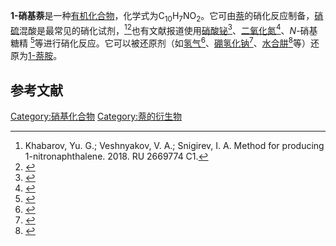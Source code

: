 {{Chembox
| ImageFile = 1-nitronaphthalene 200.svg
| ImageSize = 120 px
| ImageAlt = 
| IUPACName = 
| OtherNames = α-硝基萘
|Section1={{Chembox Identifiers
| CASNo = 86-57-7
| CASNo_Ref = {{cascite|correct|CAS}}
| Beilstein = 1867714
| ChEBI = 34104
| ChEMBL = 165373
| ChemSpiderID = 6588
| DTXSID = DTXSID7020978
| EINECS = 201-684-5
| KEGG = C14040
| PubChem = 6849
| UNNumber = 2538
| UNII = A51NP1DL2T
| StdInChI=1S/C10H7NO2/c12-11(13)10-7-3-5-8-4-1-2-6-9(8)10/h1-7H
| StdInChIKey = RJKGJBPXVHTNJL-UHFFFAOYSA-N
| SMILES = C1=CC=C2C(=C1)C=CC=C2[N+](=O)[O-]
 }}
|Section2={{Chembox Properties
| C=10|H=7|N=1|O=2
| Appearance = 浅黄色固体
| Density = 1.332 g·cm<sup>−3</sup><ref>"Hazardous Substances Data Bank" data were obtained from the National Library of Medicine (US). Retrieved from SciFinder. [2020-12-28].</ref>
| MeltingPt = {{convert|59|C|K}}<ref>Badgujar, D. M.; Talwar, M. B.; Asthana, S. N.; Mahulikar, P. P. Environmentally benign synthesis of aromatic nitro compounds using silica supported inorganic nitrates. ''Journal of Scientific & Industrial Research'', 2007. 66 (3): 250-251. ISSN: 0022-4456.</ref>
| Solubility = 0.0035 g（25 °C）<ref>Calculated using Advanced Chemistry Development (ACD/Labs) Software V11.02 (© 1994-2020 ACD/Labs). Retrieved from SciFinder. [2020-12-28].</ref> }}
|Section3={{Chembox Hazards
| GHSPictograms = {{GHS02}}{{GHS06}}{{GHS07}}{{GHS08}}{{GHS09}}
| GHSSignalWord = 危险
| HPhrases = {{H-phrases|228|301|315|319|335|351|411}}
| PPhrases = {{P-phrases|201|202|210|240|241|261|264|270|271|273|280|281|301+310|302+352|304+340|305+351+338|308+313|312|321|330|332+313|337+313|362|370+378|391|403+233|405|501}}
| MainHazards = 
| FlashPt = 
| AutoignitionPt = }}
}}
'''1-硝基萘'''是一种[[有机化合物|有机化合物]]，化学式为C<sub>10</sub>H<sub>7</sub>NO<sub>2</sub>。它可由[[萘|萘]]的硝化反应制备，[[硝酸|硝]][[硫酸|硫]]混酸是最常见的硝化试剂，<ref>Khabarov, Yu. G.; Veshnyakov, V. A.; Snigirev, I. A. Method for producing 1-nitronaphthalene. 2018. RU 2669774 C1.</ref><ref>{{cite book|location=Weinheim, Germany|language=en|isbn=9783527306732|publisher=Wiley-VCH Verlag GmbH & Co. KGaA|date=2000-06-15|url=http://doi.wiley.com/10.1002/14356007.a17_009|title=Naphthalene Derivatives|accessdate=2020-12-28|editor= Wiley-VCH Verlag GmbH & Co. KGaA|author=Gerald Booth|doi=10.1002/14356007.a17_009}}</ref>也有文献报道使用[[硝酸铋|硝酸铋]]<ref>{{cite journal|journal=Tetrahedron Letters|volume=41|issue=42|language=en|date=2000-10|pages=8017–8020|doi=10.1016/S0040-4039(00)01397-6|url=https://linkinghub.elsevier.com/retrieve/pii/S0040403900013976|title=Surface-mediated highly efficient regioselective nitration of aromatic compounds by bismuth nitrate|accessdate=2020-12-28|author=Susanta Samajdar, Frederick F Becker, Bimal K Banik|archive-date=2018-06-27|archive-url=https://web.archive.org/web/20180627230654/https://linkinghub.elsevier.com/retrieve/pii/S0040403900013976|dead-url=no}}</ref>、[[二氧化氮|二氧化氮]]<ref>{{cite journal|journal=Research on Chemical Intermediates|volume=41|issue=11|language=en|issn=0922-6168|date=2015-11|pages=8307–8315|doi=10.1007/s11164-014-1893-1|url=http://link.springer.com/10.1007/s11164-014-1893-1|title=A simple approach for preparation of dinitronaphthalene compounds from the nitration reaction of 1-nitronaphthalene with NO2 as nitration reagent|accessdate=2020-12-28|author=Kuiyi You, Zhongcang Zhou, Jian Jian, Renjie Deng, Pingle Liu, Qiuhong Ai, He’an Luo}}</ref>、''N''-硝基糖精<!-- CAS 80283-99-4 --><ref>{{cite journal|journal=Nature Communications|volume=10|issue=1|language=en|issn=2041-1723|date=2019-12|doi=10.1038/s41467-019-11419-y|url=http://www.nature.com/articles/s41467-019-11419-y|title=Facile access to nitroarenes and nitroheteroarenes using N-nitrosaccharin|accessdate=2020-12-28|author=Roxan Calvo, Kun Zhang, Alessandro Passera, Dmitry Katayev|pmid=31363083|pmc=PMC6667458|archive-date=2019-11-15|archive-url=https://web.archive.org/web/20191115090000/https://www.nature.com/articles/s41467-019-11419-y|dead-url=no}}</ref>等进行硝化反应。它可以被还原剂（如[[氢气|氢气]]<ref>{{cite journal|journal=Molecular Catalysis|volume=494|language=en|date=2020-10|pages=111151|doi=10.1016/j.mcat.2020.111151|url=https://linkinghub.elsevier.com/retrieve/pii/S2468823120304144|title=PtNi/C bimetallic nanocatalyst with high catalytic performance and stability for 1-nitronaphthalene hydorgenation to 1-naphthylamine|accessdate=2020-12-28|author=Huan Fu, Luna Ruan, Jianhua Liao, An Pei, Jun Liu, Li Zeng, Kai Yang, Lihua Zhu, Bing Hui Chen}}</ref>、[[硼氢化钠|硼氢化钠]]<ref>{{cite journal|journal=Scientific Reports|volume=10|issue=1|language=en|issn=2045-2322|date=2020-12|doi=10.1038/s41598-020-64988-0|url=http://www.nature.com/articles/s41598-020-64988-0|title=A Novel Hydrogenation of Nitroarene Compounds with Multi Wall Carbon Nanotube Supported Palladium/Copper Nanoparticles (PdCu@MWCNT NPs) in Aqueous Medium|accessdate=2020-12-28|author=Haydar Göksu, Nursefa Zengin, Hakan Burhan, Kemal Cellat, Fatih Şen|pmid=32415148|pmc=PMC7229225|archive-date=2021-10-02|archive-url=https://web.archive.org/web/20211002190603/https://www.nature.com/articles/s41598-020-64988-0}}</ref>、[[水合肼|水合肼]]<ref>{{cite journal|journal=Chemistry - A European Journal|volume=17|issue=21|language=en|date=2011-05-16|pages=5903–5907|doi=10.1002/chem.201003621|url=http://doi.wiley.com/10.1002/chem.201003621|title=Phosphane-Free Green Protocol for Selective Nitro Reduction with an Iron-Based Catalyst|accessdate=2020-12-28|author=Upendra Sharma, Praveen Kumar Verma, Neeraj Kumar, Vishal Kumar, Manju Bala, Bikram Singh}}</ref>等）还原为[[1-萘胺|1-萘胺]]。

==参考文献==
{{reflist|2}}

[[Category:硝基化合物|Category:硝基化合物]]
[[Category:萘的衍生物|Category:萘的衍生物]]